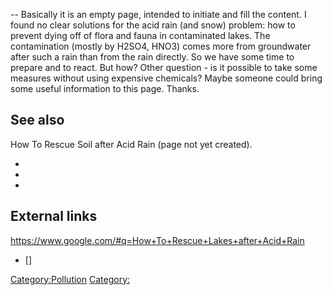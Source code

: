 -- Basically it is an empty page, intended to initiate and fill the content. 
I found no clear solutions for the acid rain (and snow) problem: how to prevent dying off of flora and fauna in contaminated lakes. The contamination (mostly by H2SO4, HNO3) comes more from groundwater after such a rain than from the rain directly. So we have some time to prepare and to react. But how? Other question - is it possible to take some measures without using expensive chemicals?
Maybe someone could bring some useful information to this page. Thanks.

== See also ==
How To Rescue Soil after Acid Rain (page not yet created).
* [[]]
* [[]]
* [[]]

== External links ==
https://www.google.com/#q=How+To+Rescue+Lakes+after+Acid+Rain
* [] 


{{stub}}

[[Category:Pollution]]
[[Category:]]